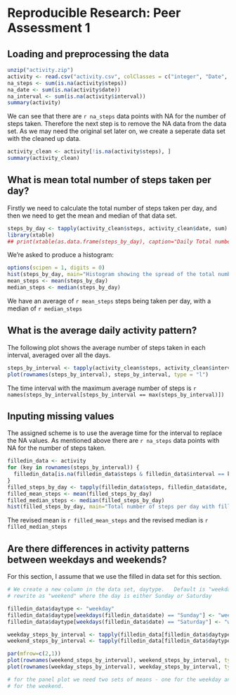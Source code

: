 # Reproducible Research: Peer Assessment 1

## Loading and preprocessing the data

```r
unzip("activity.zip")
activity <- read.csv("activity.csv", colClasses = c("integer", "Date", "integer"))
na_steps <- sum(is.na(activity$steps))
na_date <- sum(is.na(activity$date))
na_interval <- sum(is.na(activity$interval))
summary(activity)
```

We can see that there are `r na_steps` data points with NA for the number of steps taken.   Therefore the next step
is to remove the NA data from the data set.   As we may need the original set later on, we create a seperate data set with the cleaned up data.

```r
activity_clean <- activity[!is.na(activity$steps), ]
summary(activity_clean)
```

## What is mean total number of steps taken per day?

Firstly we need to calculate the total number of steps taken per day, and then we need to get the mean and median of that data set.
```r
steps_by_day <- tapply(activity_clean$steps, activity_clean$date, sum)
library(xtable)
## print(xtable(as.data.frame(steps_by_day), caption="Daily Total number of steps"), type="html")
```

We're asked to produce a histogram:

```r
options(scipen = 1, digits = 0)
hist(steps_by_day, main="Histogram showing the spread of the total number of steps per day", )
mean_steps <- mean(steps_by_day)
median_steps <- median(steps_by_day)
```

We have an average of `r mean_steps` steps being taken per day, with a median of `r median_steps`

## What is the average daily activity pattern?

The following plot shows the average number of steps taken in each interval, averaged over all the days.

```r
steps_by_interval <- tapply(activity_clean$steps, activity_clean$interval, mean)
plot(rownames(steps_by_interval), steps_by_interval, type = "l")
```

The time interval with the maximum average number of steps is `r names(steps_by_interval[steps_by_interval == max(steps_by_interval)])`

## Inputing missing values

The assigned scheme is to use the average time for the interval to replace the NA values.   As mentioned above there are `r na_steps` data points with NA for the number of steps taken.  

```r
filledin_data <- activity
for (key in rownames(steps_by_interval)) {
  filledin_data[is.na(filledin_data$steps & filledin_data$interval == key), ]$steps <- steps_by_interval[key]
}
filled_steps_by_day <- tapply(filledin_data$steps, filledin_data$date, sum)
filled_mean_steps <- mean(filled_steps_by_day)
filled_median_steps <- median(filled_steps_by_day)
hist(filled_steps_by_day, main="Total number of steps per day with filled in values", )
```

The revised mean is `r filled_mean_steps` and the revised median is
`r filled_median_steps`

## Are there differences in activity patterns between weekdays and weekends?

For this section, I assume that we use the filled in data set for this section.
```r

# We create a new column in the data set, daytype.   Default is "weekday", but then
# rewrite as "weekend" where the day is either Sunday or Saturday

filledin_data$daytype <- "weekday"
filledin_data$daytype[weekdays(filledin_data$date) == "Sunday"] <- "weekend"
filledin_data$daytype[weekdays(filledin_data$date) == "Saturday"] <- "weekend"

weekday_steps_by_interval <- tapply(filledin_data[filledin_data$daytype=="weekday",]$steps, filledin_data[filledin_data$daytype=="weekday",]$interval, mean)
weekend_steps_by_interval <- tapply(filledin_data[filledin_data$daytype=="weekend",]$steps, filledin_data[filledin_data$daytype=="weekend",]$interval, mean)

par(mfrow=c(2,1))
plot(rownames(weekend_steps_by_interval), weekend_steps_by_interval, type="l", ylab="Steps in interval", xlab="Interval", main="Weekend")
plot(rownames(weekday_steps_by_interval), weekday_steps_by_interval, type="l", ylab="Steps in interval", xlab="Interval", main="Weekday")

# for the panel plot we need two sets of means - one for the weekday and one
# for the weekend.

```
